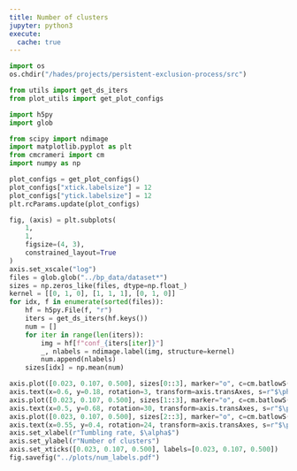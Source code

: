 ```yaml
---
title: Number of clusters
jupyter: python3
execute:
  cache: true
---
```


```python
import os
os.chdir("/hades/projects/persistent-exclusion-process/src")

from utils import get_ds_iters
from plot_utils import get_plot_configs

import h5py
import glob

from scipy import ndimage
import matplotlib.pyplot as plt
from cmcrameri import cm
import numpy as np

plot_configs = get_plot_configs()
plot_configs["xtick.labelsize"] = 12
plot_configs["ytick.labelsize"] = 12
plt.rcParams.update(plot_configs)

fig, (axis) = plt.subplots(
    1,
    1,
    figsize=(4, 3),
    constrained_layout=True
)
axis.set_xscale("log")
files = glob.glob("../bp_data/dataset*")
sizes = np.zeros_like(files, dtype=np.float_)
kernel = [[0, 1, 0], [1, 1, 1], [0, 1, 0]]
for idx, f in enumerate(sorted(files)):
    hf = h5py.File(f, "r")
    iters = get_ds_iters(hf.keys())
    num = []
    for iter in range(len(iters)):
        img = hf[f"conf_{iters[iter]}"]
        _, nlabels = ndimage.label(img, structure=kernel)
        num.append(nlabels)
    sizes[idx] = np.mean(num)

axis.plot([0.023, 0.107, 0.500], sizes[0::3], marker="o", c=cm.batlowS(2), mfc=cm.batlowS(2,0.3), mec=cm.batlowS(2))
axis.text(x=0.6, y=0.18, rotation=3, transform=axis.transAxes, s=r"$\phi = 0.05$", c=cm.batlowS(2))
axis.plot([0.023, 0.107, 0.500], sizes[1::3], marker="o", c=cm.batlowS(3), mfc=cm.batlowS(3,0.3), mec=cm.batlowS(3))
axis.text(x=0.5, y=0.68, rotation=30, transform=axis.transAxes, s=r"$\phi = 0.25$", c=cm.batlowS(3))
axis.plot([0.023, 0.107, 0.500], sizes[2::3], marker="o", c=cm.batlowS(4), mfc=cm.batlowS(4,0.3), mec=cm.batlowS(4))
axis.text(x=0.55, y=0.4, rotation=24, transform=axis.transAxes, s=r"$\phi = 0.45$", c=cm.batlowS(4))
axis.set_xlabel(r"Tumbling rate, $\alpha$")
axis.set_ylabel(r"Number of clusters")
axis.set_xticks([0.023, 0.107, 0.500], labels=[0.023, 0.107, 0.500])
fig.savefig("../plots/num_labels.pdf")
```
